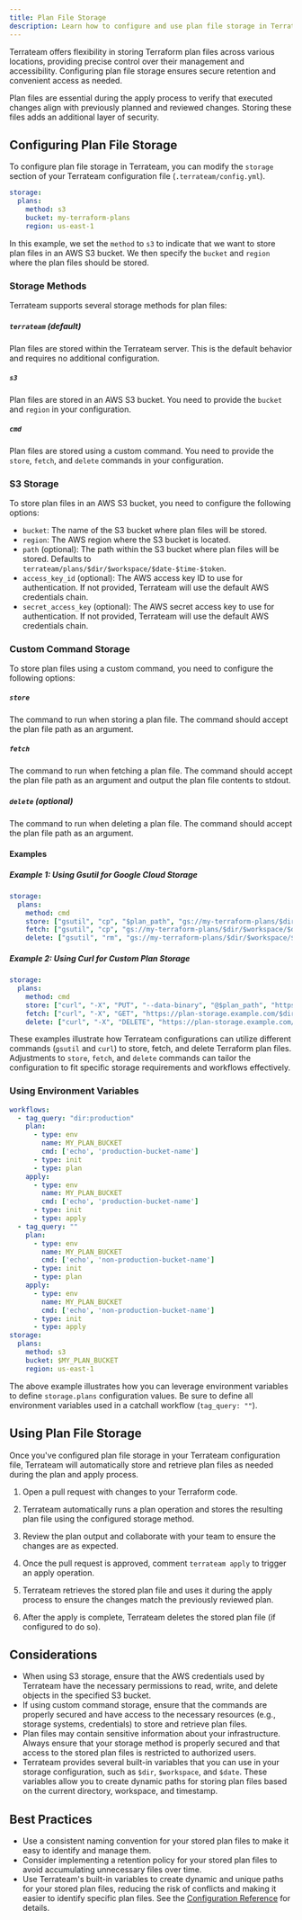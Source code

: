 ```yaml
---
title: Plan File Storage
description: Learn how to configure and use plan file storage in Terrateam
---
```



Terrateam offers flexibility in storing Terraform plan files across various locations, providing precise control over their management and accessibility. Configuring plan file storage ensures secure retention and convenient access as needed.

Plan files are essential during the apply process to verify that executed changes align with previously planned and reviewed changes. Storing these files adds an additional layer of security.

## Configuring Plan File Storage

To configure plan file storage in Terrateam, you can modify the `storage` section of your Terrateam configuration file (`.terrateam/config.yml`).
```yaml
storage:
  plans:
    method: s3
    bucket: my-terraform-plans
    region: us-east-1
```

In this example, we set the `method` to `s3` to indicate that we want to store plan files in an AWS S3 bucket. We then specify the `bucket` and `region` where the plan files should be stored.

### Storage Methods

Terrateam supports several storage methods for plan files:

##### `terrateam` (default)
Plan files are stored within the Terrateam server. This is the default behavior and requires no additional configuration.

##### `s3`
Plan files are stored in an AWS S3 bucket. You need to provide the `bucket` and `region` in your configuration.

##### `cmd`
Plan files are stored using a custom command. You need to provide the `store`, `fetch`, and `delete` commands in your configuration.

### S3 Storage

To store plan files in an AWS S3 bucket, you need to configure the following options:
- `bucket`: The name of the S3 bucket where plan files will be stored.
- `region`: The AWS region where the S3 bucket is located.
- `path` (optional): The path within the S3 bucket where plan files will be stored. Defaults to `terrateam/plans/$dir/$workspace/$date-$time-$token`.
- `access_key_id` (optional): The AWS access key ID to use for authentication. If not provided, Terrateam will use the default AWS credentials chain.
- `secret_access_key` (optional): The AWS secret access key to use for authentication. If not provided, Terrateam will use the default AWS credentials chain.

### Custom Command Storage

To store plan files using a custom command, you need to configure the following options:

##### `store`
The command to run when storing a plan file. The command should accept the plan file path as an argument.

##### `fetch`
The command to run when fetching a plan file. The command should accept the plan file path as an argument and output the plan file contents to stdout.

##### `delete` (optional)
The command to run when deleting a plan file. The command should accept the plan file path as an argument.

#### Examples
##### Example 1: Using Gsutil for Google Cloud Storage
```yaml
storage:
  plans:
    method: cmd
    store: ["gsutil", "cp", "$plan_path", "gs://my-terraform-plans/$dir/$workspace/$date-$time-$token"]
    fetch: ["gsutil", "cp", "gs://my-terraform-plans/$dir/$workspace/$date-$time-$token", "$plan_dst_path"]
    delete: ["gsutil", "rm", "gs://my-terraform-plans/$dir/$workspace/$date-$time-$token"]
```

##### Example 2: Using Curl for Custom Plan Storage
```yaml
storage:
  plans:
    method: cmd
    store: ["curl", "-X", "PUT", "--data-binary", "@$plan_path", "https://plan-storage.example.com/$dir/$workspace/$date-$time-$token"]
    fetch: ["curl", "-X", "GET", "https://plan-storage.example.com/$dir/$workspace/$date-$time-$token", "-o", "$plan_dst_path"]
    delete: ["curl", "-X", "DELETE", "https://plan-storage.example.com/$dir/$workspace/$date-$time-$token", "-o", "$plan_dst_path"]
```

These examples illustrate how Terrateam configurations can utilize different commands (`gsutil` and `curl`) to store, fetch, and delete Terraform plan files. Adjustments to `store`, `fetch`, and `delete` commands can tailor the configuration to fit specific storage requirements and workflows effectively.

### Using Environment Variables
```yaml
workflows:
  - tag_query: "dir:production"
    plan:
      - type: env
        name: MY_PLAN_BUCKET
        cmd: ['echo', 'production-bucket-name']
      - type: init
      - type: plan
    apply:
      - type: env
        name: MY_PLAN_BUCKET
        cmd: ['echo', 'production-bucket-name']
      - type: init
      - type: apply
  - tag_query: ""
    plan:
      - type: env
        name: MY_PLAN_BUCKET
        cmd: ['echo', 'non-production-bucket-name']
      - type: init
      - type: plan
    apply:
      - type: env
        name: MY_PLAN_BUCKET
        cmd: ['echo', 'non-production-bucket-name']
      - type: init
      - type: apply
storage:
  plans:
    method: s3
    bucket: $MY_PLAN_BUCKET
    region: us-east-1
```

The above example illustrates how you can leverage environment variables to define `storage.plans` configuration values. Be sure to define all environment variables used in a catchall workflow (`tag_query: ""`).

## Using Plan File Storage

Once you've configured plan file storage in your Terrateam configuration file, Terrateam will automatically store and retrieve plan files as needed during the plan and apply process.
<Steps>
1. Open a pull request with changes to your Terraform code.

1. Terrateam automatically runs a plan operation and stores the resulting plan file using the configured storage method.

1. Review the plan output and collaborate with your team to ensure the changes are as expected.

1. Once the pull request is approved, comment `terrateam apply` to trigger an apply operation.

1. Terrateam retrieves the stored plan file and uses it during the apply process to ensure the changes match the previously reviewed plan.

1. After the apply is complete, Terrateam deletes the stored plan file (if configured to do so).
</Steps>

## Considerations

- When using S3 storage, ensure that the AWS credentials used by Terrateam have the necessary permissions to read, write, and delete objects in the specified S3 bucket.
- If using custom command storage, ensure that the commands are properly secured and have access to the necessary resources (e.g., storage systems, credentials) to store and retrieve plan files.
- Plan files may contain sensitive information about your infrastructure. Always ensure that your storage method is properly secured and that access to the stored plan files is restricted to authorized users.
- Terrateam provides several built-in variables that you can use in your storage configuration, such as `$dir`, `$workspace`, and `$date`. These variables allow you to create dynamic paths for storing plan files based on the current directory, workspace, and timestamp.

## Best Practices

- Use a consistent naming convention for your stored plan files to make it easy to identify and manage them.
- Consider implementing a retention policy for your stored plan files to avoid accumulating unnecessary files over time.
- Use Terrateam's built-in variables to create dynamic and unique paths for your stored plan files, reducing the risk of conflicts and making it easier to identify specific plan files. See the [Configuration Reference](/configuration-reference/storage) for details.
